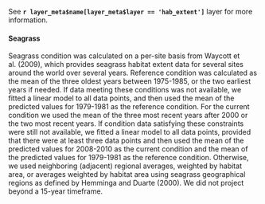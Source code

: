 See **`r layer_meta$name[layer_meta$layer == 'hab_extent']`** layer for more information.

#### Seagrass 
Seagrass condition was calculated on a per-site basis from Waycott et al. (2009), which provides seagrass habitat extent data for several sites around the world over several years. Reference condition was calculated as the mean of the three oldest years between 1975-1985, or the two earliest years if needed. If data meeting these conditions was not available, we fitted a linear model to all data points, and then used the mean of the predicted values for 1979-1981 as the reference condition. For the current condition we used the mean of the three most recent years after 2000 or the two most recent years. If condition data satisfying these constraints were still not available, we fitted a linear model to all data points, provided that there were at least three data points and then used the mean of the predicted values for 2008-2010 as the current condition and the mean of the predicted values for 1979-1981 as the reference condition. Otherwise, we used neighboring (adjacent) regional averages, weighted by habitat area, or averages weighted by habitat area using seagrass geographical regions as defined by Hemminga and Duarte (2000). We did not project beyond a 15-year timeframe.
